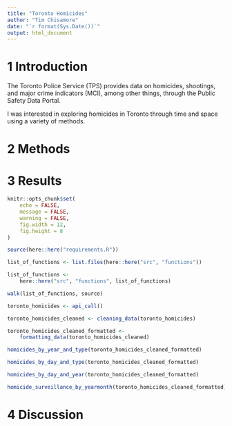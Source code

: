 ```yaml
---
title: "Toronto Homicides"
author: "Tim Chisamore"
date: "`r format(Sys.Date())`"
output: html_document
---
```


# 1 Introduction

The Toronto Police Service (TPS) provides data on homicides, shootings, and major crime indicators (MCI), among other things, through the Public Safety Data Portal.

I was interested in exploring homicides in Toronto through time and space using a variety of methods. 

# 2 Methods



# 3 Results

```r

knitr::opts_chunk$set(
	echo = FALSE,
	message = FALSE,
	warning = FALSE,
	fig.width = 12,
	fig.height = 8
)

source(here::here("requirements.R"))

list_of_functions <- list.files(here::here("src", "functions"))

list_of_functions <-
	here::here("src", "functions", list_of_functions)

walk(list_of_functions, source)

```

```r

toronto_homicides <- api_call()

```

```r

toronto_homicides_cleaned <- cleaning_data(toronto_homicides)

```

```r

toronto_homicides_cleaned_formatted <-
	formatting_data(toronto_homicides_cleaned)

```

```r

homicides_by_year_and_type(toronto_homicides_cleaned_formatted)

```

```r

homicides_by_day_and_type(toronto_homicides_cleaned_formatted)

```

```r

homicides_by_day_and_year(toronto_homicides_cleaned_formatted)

```

```r

homicide_surveillance_by_yearmonth(toronto_homicides_cleaned_formatted)

```

# 4 Discussion